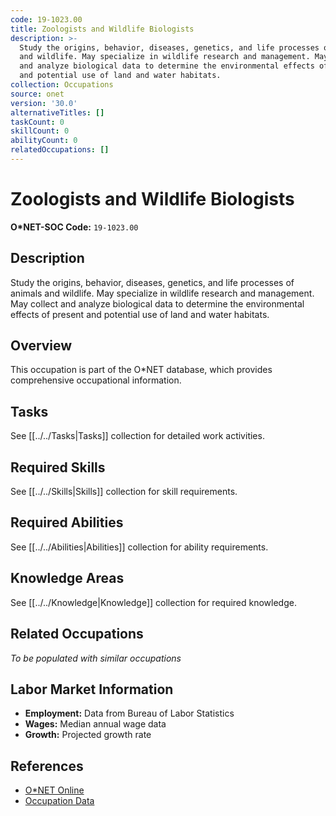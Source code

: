 ```yaml
---
code: 19-1023.00
title: Zoologists and Wildlife Biologists
description: >-
  Study the origins, behavior, diseases, genetics, and life processes of animals
  and wildlife. May specialize in wildlife research and management. May collect
  and analyze biological data to determine the environmental effects of present
  and potential use of land and water habitats.
collection: Occupations
source: onet
version: '30.0'
alternativeTitles: []
taskCount: 0
skillCount: 0
abilityCount: 0
relatedOccupations: []
---
```

# Zoologists and Wildlife Biologists

**O*NET-SOC Code:** `19-1023.00`

## Description

Study the origins, behavior, diseases, genetics, and life processes of animals and wildlife. May specialize in wildlife research and management. May collect and analyze biological data to determine the environmental effects of present and potential use of land and water habitats.

## Overview

This occupation is part of the O*NET database, which provides comprehensive occupational information.

## Tasks

See [[../../Tasks|Tasks]] collection for detailed work activities.

## Required Skills

See [[../../Skills|Skills]] collection for skill requirements.

## Required Abilities

See [[../../Abilities|Abilities]] collection for ability requirements.

## Knowledge Areas

See [[../../Knowledge|Knowledge]] collection for required knowledge.

## Related Occupations

*To be populated with similar occupations*

## Labor Market Information

- **Employment:** Data from Bureau of Labor Statistics
- **Wages:** Median annual wage data
- **Growth:** Projected growth rate

## References

- [O*NET Online](https://www.onetonline.org/link/summary/19-1023.00)
- [Occupation Data](https://www.onetcenter.org/)
